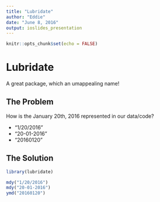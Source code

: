 ```yaml
---
title: "Lubridate"
author: "Eddie"
date: "June 8, 2016"
output: ioslides_presentation
---
```


```r
knitr::opts_chunk$set(echo = FALSE)
```

# Lubridate

A great package, which an umappealing name!

## The Problem

How is the January 20th, 2016 represented in our data/code?

- "1/20/2016"
- "20-01-2016"
- "20160120"

## The Solution

```r
library(lubridate)
```

```r
mdy("1/20/2016")
mdy("20-01-2016")
ymd("20160120")
```
